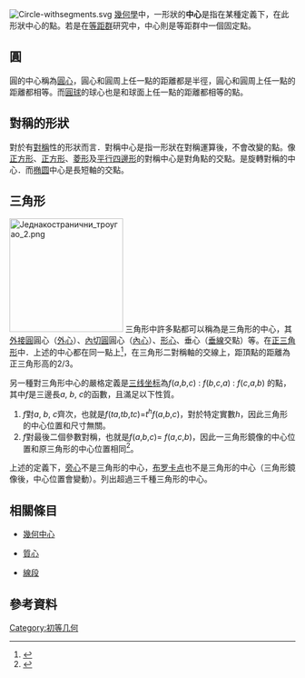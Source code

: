 {{orphan|time=2014-09-29T14:56:55+00:00}}
[[File:Circle-withsegments.svg|thumb]]
[[幾何學|幾何學]]中，一形狀的'''中心'''是指在某種定義下，在此形狀中心的點。若是在[[等距群|等距群]]研究中，中心則是等距群中一個固定點。

==圓==
圓的中心稱為[[圓心|圓心]]，圓心和圓周上任一點的距離都是半徑，圓心和圓周上任一點的距離都相等。而[[圓球|圓球]]的球心也是和球面上任一點的距離都相等的點。

==對稱的形狀==
對於有[[對稱|對稱]]性的形狀而言．對稱中心是指一形狀在對稱運算後，不會改變的點。像[[正方形|正方形]]、[[正方形|正方形]]、[[菱形|菱形]]及[[平行四邊形|平行四邊形]]的對稱中心是對角點的交點。是旋轉對稱的中心．而[[椭圆|椭圆]]中心是長短軸的交點。

==三角形==  
[[File:Једнакостранични_троугао_2.png|200px]]
<!--{{Main|Triangle centre}}-->
三角形中許多點都可以稱為是三角形的中心，其[[外接圓|外接圓]]圓心（[[外心|外心]]）、[[內切圓|內切圓]]圓心（[[內心|內心]]）、[[形心|形心]]、垂心（[[垂線|垂線]]交點）等。在[[正三角形|正三角形]]中．上述的中心都在同一點上<ref>{{cite book|title=数学辞海|url=http://books.google.com/books?id=1HviAAAAMAAJ|year=2002|publisher=山西敎育出版社|isbn=978-7-5440-2399-3|pages=p.129}}</ref>，在三角形二對稱軸的交線上，距頂點的距離為正三角形高的2/3。

另一種對三角形中心的嚴格定義是[[三线坐标|三线坐标]]為''f''(''a'',''b'',''c'') : ''f''(''b'',''c'',''a'') : ''f''(''c'',''a'',''b'') 的點，其中''f''是三邊長''a'', ''b'', ''c''的函數，且滿足以下性質。

#''f''對''a'', ''b'', ''c''齊次，也就是''f''(''ta'',''tb'',''tc'')=''t''<sup>''h''</sup>''f''(''a'',''b'',''c'')，對於特定實數''h''，因此三角形的中心位置和尺寸無關。
# ''f''對最後二個參數對稱，也就是''f''(''a'',''b'',''c'')= ''f''(''a'',''c'',''b'')，因此一三角形鏡像的中心位置和原三角形的中心位置相同<ref>{{Cite web |url=http://faculty.evansville.edu/ck6/tcenters/roads.html |title=Algebraic Highways in Triangle Geometry |accessdate=2014-09-29 |archive-date=2008-01-19 |archive-url=https://web.archive.org/web/20080119140931/http://faculty.evansville.edu/ck6/tcenters/roads.html |dead-url=no }}</ref>。

上述的定義下，[[旁心|旁心]]不是三角形的中心，[[布罗卡点|布罗卡点]]也不是三角形的中心（三角形鏡像後，中心位置會變動）。{{link-en|三角形中心百科|Encyclopedia of Triangle Centers}}列出超過三千種三角形的中心。

==相關條目==
* [[幾何中心|幾何中心]]
<!--* [[Centerpoint_(geometry)|Centrepoint]]-->
* [[質心|質心]]
<!--* [[Chebyshev_center|Chebyshev centre]]
* [[Fixed_points_of_isometry_groups_in_Euclidean_space|Fixed points of isometry groups in Euclidean space]]-->
* [[線段|線段]]

==參考資料==
{{reflist}}


[[Category:初等几何|Category:初等几何]]
